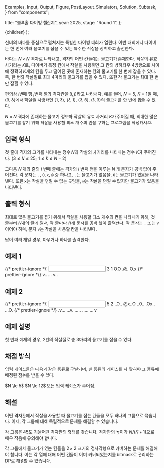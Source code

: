   Examples,
  Input,
  Output,
  Figure,
  PostLayout,
  Simulators,
  Solution,
  Subtask,
} from "components";

  title: "블루홀 다이빙 챌린지",
  year: 2025,
  stage: "Round 1",
};

  <PostLayout meta={meta}>{children}</PostLayout>
);

<div style={{ display: "flex" }}>
  <Figure
    src="/2025/r1-10-2e3cad33-34f5-4521-9961-4942003371aa.png"
    width={720}
  />
</div>

신비의 바다를 중심으로 펼쳐지는 특별한 다이빙 대회가 열린다.
이번 대회에서 다이버는 한 번에 여러 물고기를 잡을 수 있는
특수한 작살을 장착하고 출전한다.

바다는 $N \times N$ 격자로 나타내고,
격자의 어떤 칸들에는 물고기가 존재한다.
작살의 유효 사거리는 $K$로,
다이버가 특정 칸에서 작살을 사용하면
그 칸의 상하좌우 $4$방향으로
사이에 정확히 $K$개의 칸을 두고 떨어진 곳에 존재하는
칸의 물고기를 한 번에 잡을 수 있다.
즉, 한 번의 작살질로 최대 $4$마리의 물고기를 잡을 수 있다.
또한 각 물고기는 최대 한 번만 잡힐 수 있다.

편의상 $i$번째 행 $j$번째 열의 격자칸을 $(i, j)$라고 나타내자.
예를 들어, $N = 5$, $K = 1$일 때,
$(3, 3)$에서 작살을 사용하면
$(1, 3)$, $(3, 1)$, $(3, 5)$, $(5, 3)$의 물고기를 한 번에 잡을 수 있다.

$N \times N$ 격자에 존재하는 물고기 정보와
작살의 유효 사거리 $K$가 주어질 때,
최대한 많은 물고기를 잡기 위해 작살을 사용할 최소 개수의 칸을 구하는
프로그램을 작성하시오.

## 입력 형식

첫 줄에 격자의 크기를 나타내는 정수 $N$과
작살의 사거리를 나타내는 정수 $K$가 주어진다.
($3 \le N \le 25;$ $1 \le K \le N - 2$)

그다음 $N$ 개의 줄의 $i$ 번째 줄에는
격자의 $i$ 번째 행을 이루는 $N$ 개 문자가 공백 없이 주어진다.
각 문자는 `.`, `O`, `x`, `@` 중 하나고,
`.`는 물고기가 없음을, `O`는 물고기가 있음을 나타낸다.
또한 `x`는 작살을 던질 수 없는 곳임을,
`@`는 작살을 던질 수 없지만 물고기가 있음을 나타낸다. 

## 출력 형식

최대로 많은 물고기를 잡기 위해서
작살을 사용할 최소 개수의 칸을 나타내기 위해,
첫 줄부터 $N$개의 줄에 걸쳐,
각 줄마다 $N$개 문자를 공백 없이 출력한다.
각 문자는 `.` 또는 `v`이어야 하며,
문자 `v`는 작살을 사용할 칸을 나타낸다.

답이 여러 개일 경우, 아무거나 하나를 출력한다.

## 예제 1

<Examples>
  {/* prettier-ignore */}
  <Input>
3 1
O.O
.@.
O.x
  </Input>
  {/* prettier-ignore */}
  <Output>
v..
...
v..
  </Output>
</Examples>

## 예제 2

<Examples>
  {/* prettier-ignore */}
  <Input>
5 2
..O..
@x..O
..O..
.Ox..
...O.
  </Input>
  {/* prettier-ignore */}
  <Output>
.v...
...v.
.....
.....
....v
  </Output>
</Examples>

## 예제 설명

첫 번째 예제의 경우,
$2$번의 작살질로 총 $3$마리의 물고기를 잡을 수 있다.

## 채점 방식

입력 케이스들은 다음과 같은 종류로 구별되며, 한 종류의 케이스를 다 맞혀야 
그 종류에 배정된 점수를 받을 수 있다.

<Subtask index={1} score={29}>
  $N \le 5$
</Subtask>
<Subtask index={2} score={36}>
  $N \le 12$
</Subtask>
<Subtask index={3} score={35}>
  모든 입력 케이스가 주어짐.
</Subtask>

## 해설

<Solution>
어떤 격자칸에서 작살을 사용할 때 물고기를 잡는 칸들을 모두 하나의 그룹으로 묶습니다.
이제, 각 그룹에 대해 독립적으로 문제를 해결할 수 있습니다.

각 그룹은 $45$도 기울어진 격자판의 형태를 갖습니다.
격자판의 높이가 $N / (K+1)$으로 매우 작음에 유의해야 합니다.

각 그룹에서 물고기가 있는 칸들을 $2 \times 2$ 크기의 정사각형으로 커버하는 문제를 해결해야 합니다.
이는 각 열에 대해 어떤 칸들이 이미 커버되었는지를 bitmask로 관리하는 DP로 해결할 수 있습니다.
</Solution>
